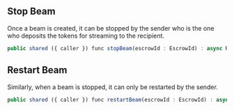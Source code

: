 ## Stop Beam

Once a beam is created, it can be stopped by the sender who is the one who deposits the tokens for streaming to the recipient.

```js
public shared ({ caller }) func stopBeam(escrowId : EscrowId) : async Result<BeamStatus, ErrorCode>
```

## Restart Beam

Similarly, when a beam is stopped, it can only be restarted by the sender.

```js
public shared ({ caller }) func restartBeam(escrowId : EscrowId) : async Result<BeamStatus, ErrorCode>
```
